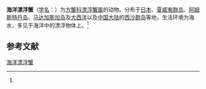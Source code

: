 {{Speciesbox
| name = 海洋漂浮蟹
| status = 
| status_system = 
| image = 
| genus = Planes
| species = marinus
| authority = (Rathbun, 1914)<ref name='id11987'>{{cite web| url =http://www.bioinfo.cn/db05/BjdwSpecies.php?action=view&id=11987| title =海洋漂浮蟹| work =《中国动物物种编目数据库》| publisher =中国科学院微生物研究所| author =中国科学院动物研究所| accessdate =2009-04-28| deadurl =yes| archiveurl =https://web.archive.org/web/20131203122335/http://www.bioinfo.cn/db05/BjdwSpecies.php?action=view| archivedate =2013-12-03}}</ref>
}}

'''海洋漂浮蟹'''（[[学名|学名]]：{{lang|la|''Planes marinus''}}）为[[方蟹科|方蟹科]][[漂浮蟹属|漂浮蟹属]]的动物。分布于[[日本|日本]]、[[夏威夷群岛|夏威夷群岛]]、[[阿姆斯特丹岛|阿姆斯特丹岛]]、[[马达加斯加岛|马达加斯加岛]]及[[大西洋|大西洋]]以及[[中国大陆|中国大陆]]的[[西沙群岛|西沙群岛]]等地，生活环境为海水，多见于海洋中的漂浮物体上。<ref name='id11987'/>

== 参考文献 ==
{{reflist}}

{{Wikispecies|Planes marinus}}
{{Taxonbar|from=Q6496723}}

[[Category:漂浮蟹属|海洋漂浮蟹]]


{{螃蟹小作品}}